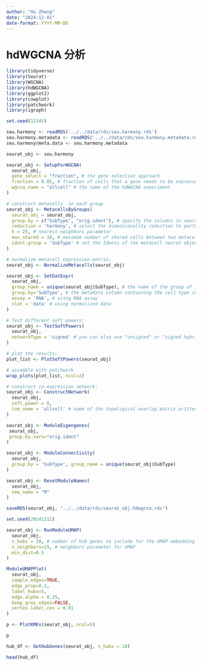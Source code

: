 ```yaml
---
author: "Hu Zheng"
date: "2024-12-01"
date-format: YYYY-MM-DD
---
```


# hdWGCNA 分析

```r
library(tidyverse)
library(Seurat)
library(WGCNA)
library(hdWGCNA)
library(ggplot2)
library(cowplot)
library(patchwork)
library(igraph)

set.seed(12345)
```

```r
seu.harmony <- readRDS('../../data/rds/seu.harmony.rds')
seu.harmony.metadata <- readRDS('../../data/rds/seu.harmony.metadata.rds')
seu.harmony@meta.data <- seu.harmony.metadata
```


```r
seurat_obj <- seu.harmony

seurat_obj <- SetupForWGCNA(
  seurat_obj,
  gene_select = "fraction", # the gene selection approach
  fraction = 0.05, # fraction of cells that a gene needs to be expressed in order to be included
  wgcna_name = "allcell" # the name of the hdWGCNA experiment
)

# construct metacells  in each group
seurat_obj <- MetacellsByGroups(
  seurat_obj = seurat_obj,
  group.by = c("SubType", "orig.ident"), # specify the columns in seurat_obj@meta.data to group by
  reduction = 'harmony', # select the dimensionality reduction to perform KNN on
  k = 25, # nearest-neighbors parameter
  max_shared = 10, # maximum number of shared cells between two metacells
  ident.group = 'SubType' # set the Idents of the metacell seurat object
)

# normalize metacell expression matrix:
seurat_obj <- NormalizeMetacells(seurat_obj)

seurat_obj <- SetDatExpr(
  seurat_obj,
  group_name = unique(seurat_obj$SubType), # the name of the group of interest in the group.by column
  group.by='SubType', # the metadata column containing the cell type info. This same column should have also been used in MetacellsByGroups
  assay = 'RNA', # using RNA assay
  slot = 'data' # using normalized data
)
```

```r
# Test different soft powers:
seurat_obj <- TestSoftPowers(
  seurat_obj,
  networkType = 'signed' # you can also use "unsigned" or "signed hybrid"
)

# plot the results:
plot_list <- PlotSoftPowers(seurat_obj)

# assemble with patchwork
wrap_plots(plot_list, ncol=2)
```

```r
# construct co-expression network:
seurat_obj <- ConstructNetwork(
  seurat_obj,
  soft_power = 8,
  tom_name = 'allcell' # name of the topoligical overlap matrix written to disk
)

seurat_obj <- ModuleEigengenes(
 seurat_obj,
 group.by.vars="orig.ident"
)

seurat_obj <- ModuleConnectivity(
  seurat_obj,
  group.by = 'SubType', group_name = unique(seurat_obj$SubType)
)

seurat_obj <- ResetModuleNames(
  seurat_obj,
  new_name = "M"
)

saveRDS(seurat_obj, "../../data/rds/seurat_obj.hdwgcna.rds")
```


```r
set.seed(20241212)

seurat_obj <- RunModuleUMAP(
  seurat_obj,
  n_hubs = 10, # number of hub genes to include for the UMAP embedding
  n_neighbors=25, # neighbors parameter for UMAP
  min_dist=0.5
)

ModuleUMAPPlot(
  seurat_obj,
  sample_edges=TRUE,
  edge_prop=0.2,
  label_hubs=5,
  edge.alpha = 0.25,
  keep_grey_edges=FALSE,
  vertex.label.cex = 0.01
)
```


```r
p <- PlotKMEs(seurat_obj, ncol=5)

p
```

```r
hub_df <- GetHubGenes(seurat_obj, n_hubs = 10)

head(hub_df)
```









